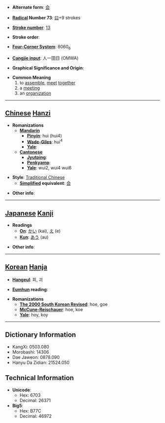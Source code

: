 * '''Alternate form''': [[会]]

* '''[[Wiktionary:Chinese radical index| Radical]] Number 73''': [[Wiktionary:Chinese radical index 曰|曰]]+9 strokes

* '''[[Wiktionary:Chinese total strokes index|Stroke number]]''': [[Wiktionary:Chinese total strokes index 13|13]]

* '''Stroke order''': 

* '''[[Wiktionary:Chinese four corner index|Four-Corner System]]''': 8060<sub>6</sub>

* '''[[Wiktionary:Chinese Cangjie index|Cangjie input]]''': 人一田日 (OMWA)

* '''Graphical Significance and Origin''': 

* '''Common Meaning'''
*#to [[assemble]], [[meet]] [[together]]
*# a [[meeting]]
*# an [[organization]]


----

== [[Chinese]] [[Hanzi]] ==

* '''Romanizations'''
** '''[[Mandarin]]'''
*** '''[[Pinyin]]''': huì (hui4)
*** '''[[Wade-Giles]]''': hui<sup>4</sup>
*** '''[[Yale]]''': 
** '''[[Cantonese]]'''
*** '''[[Jyutping]]''':
*** '''[[Penkyamp]]''': 
*** '''[[Yale]]''': wui2, wui4 wui6

* '''Style''': [[Traditional Chinese]] 
** '''[[Simplified Chinese|Simplified]] equivalent''': [[会]]

* '''Other info''': 

----

== [[Japanese]] [[Kanji]] ==

* '''Readings'''
** '''[[On]]''': [[かい]] (kai), [[え]] (e)
** '''[[Kun]]''': [[あう]] (au)

* '''Other info''':  

----

== [[Korean]] [[Hanja]] ==

* '''[[Hangeul]]''': 회, 괴

* '''[[Eumhun]] reading''': 

* '''Romanizations'''
** '''[[The 2000 South Korean Revised Romanization|The 2000 South Korean Revised]]''': hoe, goe
** '''[[McCune-Reischauer]]''': hoe, koe
** '''[[Yale]]''': hoy, koy

----

== Dictionary Information ==

* KangXi: 0503.080
* Morobashi: 14306
* Dae Jaweon: 0878.090
* Hanyu Da Zidian: 21524.050

== Technical Information ==

* '''Unicode''':
** Hex: 6703
** Decimal: 26371
* '''Big5''':
** Hex: B77C
** Decimal: 46972